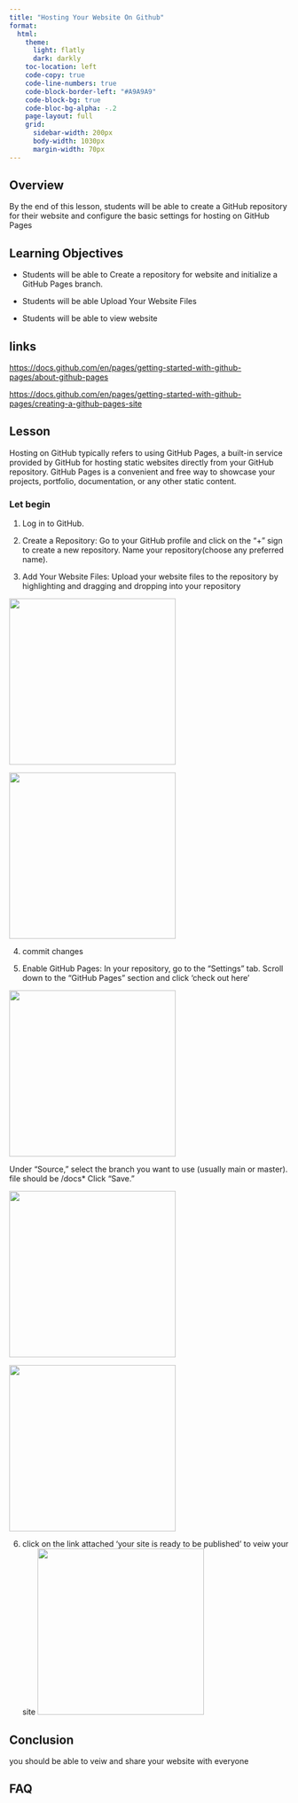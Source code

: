 ```yaml
---
title: "Hosting Your Website On Github"
format:
  html:
    theme:
      light: flatly
      dark: darkly
    toc-location: left
    code-copy: true
    code-line-numbers: true
    code-block-border-left: "#A9A9A9"
    code-block-bg: true
    code-bloc-bg-alpha: -.2
    page-layout: full
    grid:
      sidebar-width: 200px
      body-width: 1030px
      margin-width: 70px
---
```


## Overview

By the end of this lesson, students will be able to create a GitHub repository for their website and configure the basic settings for hosting on GitHub Pages

## Learning Objectives

-   Students will be able to Create a repository for website and initialize a GitHub Pages branch.

-   Students will be able Upload Your Website Files

-   Students will be able to view website

## links

<https://docs.github.com/en/pages/getting-started-with-github-pages/about-github-pages>

<https://docs.github.com/en/pages/getting-started-with-github-pages/creating-a-github-pages-site>

## Lesson

Hosting on GitHub typically refers to using GitHub Pages, a built-in service provided by GitHub for hosting static websites directly from your GitHub repository. GitHub Pages is a convenient and free way to showcase your projects, portfolio, documentation, or any other static content.

### Let begin

1.  Log in to GitHub.

2.  Create a Repository: Go to your GitHub profile and click on the "+" sign to create a new repository. Name your repository(choose any preferred name).

3.  Add Your Website Files: Upload your website files to the repository by highlighting and dragging and dropping into your repository

![](images/highlight%20files.png){height="300"}

![](images/drag%20and%20drop.png){height="300"}

4.  commit changes

5.  Enable GitHub Pages: In your repository, go to the "Settings" tab. Scroll down to the "GitHub Pages" section and click 'check out here'

![](images/check%20out%20here.png){height="300"}

Under "Source," select the branch you want to use (usually main or master). file should be /docs\* Click "Save."

![](images/main.png){height="300"}

![](images/save.png){height="300"}

6.  click on the link attached 'your site is ready to be published' to veiw your site ![](images/veiw%20websitee.png){height="300"}

## Conclusion

you should be able to veiw and share your website with everyone

## FAQ
